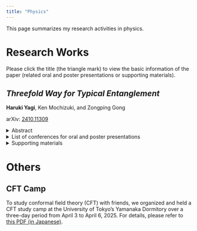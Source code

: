 ```yaml
---
title: "Physics"
---
```


This page summarizes my research activities in physics.

# Research Works

Please click the title (the triangle mark) to view the basic information of the paper (related oral and poster presentations or supporting materials).

::: {.callout-note style=minimum icon=false collapse="true"}
## *Threefold Way for Typical Entanglement*
**Haruki Yagi**, Ken Mochizuki, and Zongping Gong

arXiv: [2410.11309](https://arxiv.org/abs/2410.11309)

<details><summary>Abstract</summary>
- A typical quantum state with no symmetry can be realized by letting a random unitary act on a fixed state, and the subsystem entanglement spectrum follows the Laguerre unitary ensemble (LUE). For integer-spin time reversal symmetry, we have an analogous scenario where we prepare a time-reversal symmetric state and let random orthogonal matrices act on it, leading to the Laguerre orthogonal ensemble (LOE). However, for half-integer-spin time reversal symmetry, a straightforward analogue leading to the Laguerre symplectic ensemble (LSE) is no longer valid due to that time reversal symmetric state is forbidden by the Kramers' theorem. We devise a system in which the global time reversal operator is fractionalized on the subsystems, and show that LSE arises in the system. Extending this idea, we incorporate general symmetry fractionalization into the system, and show that the statistics of the entanglement spectrum is decomposed into a direct sum of LOE, LUE, and/or LSE. Here, various degeneracies in the entanglement spectrum may appear, depending on the non-Abelian nature of the symmetry group and the cohomology class of the non-trivial projective representation on the subsystem. Our work establishes the entanglement counterpart of the Dyson's threefold way for Hamiltonians with symmetries.
</details>

<details><summary>List of conferences for oral and poster presentations</summary>

- Poster Presentation: [FoPM International Symposium](https://indico.ipmu.jp/event/459/) 
- Poster Presentation: [New Trends in Condensed Matter Theory 2024](https://oka.issp.u-tokyo.ac.jp/ntcmt2024/ntcmt2024.html) 
- Oral Presentation: [79th Annual Meeting (2024), The Physical Society of Japan](https://onsite.gakkai-web.net/jps/jps_search/2024au/index.html)
</details>

<details><summary>Supporting materials</summary>

- [Slides (English)](Phys_resources/slides/threefold_way_for_typical_entanglement_slides_en.pdf)
- [Slides (Japanese)](Phys_resources/slides/threefold_way_for_typical_entanglement_slides_jp.pdf)
- [Poster (English)](Phys_resources/slides/threefold_way_for_typical_entanglement_poster_en.pdf)
</details>

:::

# Others

::: {.callout-tip style=minimum icon=false collapse="true"}
## CFT Camp

To study conformal field theory (CFT) with friends, we organized and held a CFT study camp at the University of Tokyo's Yamanaka Dormitory over a three-day period from April 3 to April 6, 2025. For details, please refer to [this PDF (in Japanese)](Phys_resources/others/cft_report_pub.pdf).

:::